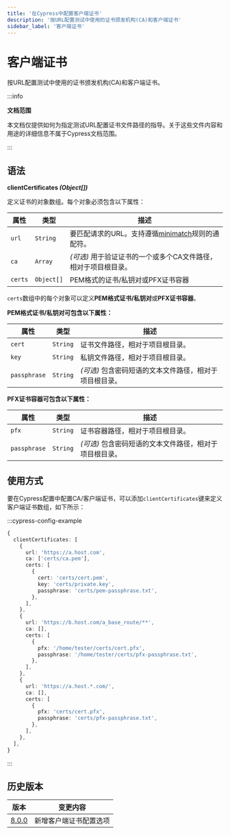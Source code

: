 ```yaml
---
title: '在Cypress中配置客户端证书'
description: '按URL配置测试中使用的证书颁发机构(CA)和客户端证书'
sidebar_label: '客户端证书'
---
```


<ProductHeading product="app" />

# 客户端证书

按URL配置测试中使用的证书颁发机构(CA)和客户端证书。

:::info

<strong>文档范围</strong>

本文档仅提供如何为指定测试URL配置证书文件路径的指导。关于这些文件内容和用途的详细信息不属于Cypress文档范围。

:::

## 语法

<Icon name="angle-right" /> **clientCertificates _(Object[])_**

定义证书的对象数组。每个对象必须包含以下属性：

| 属性     | 类型       | 描述                                                                                                              |
| -------- | ---------- | ----------------------------------------------------------------------------------------------------------------- |
| `url`    | `String`   | 要匹配请求的URL。支持遵循[minimatch](https://github.com/isaacs/minimatch)规则的通配符。                          |
| `ca`     | `Array`    | _(可选)_ 用于验证证书的一个或多个CA文件路径，相对于项目根目录。                                                   |
| `certs`  | `Object[]` | PEM格式的证书/私钥对或PFX证书容器                                                                                |

`certs`数组中的每个对象可以定义**PEM格式证书/私钥对**或**PFX证书容器**。

**PEM格式证书/私钥对可包含以下属性：**

| 属性         | 类型     | 描述                                                                           |
| ------------ | -------- | ----------------------------------------------------------------------------- |
| `cert`       | `String` | 证书文件路径，相对于项目根目录。                                              |
| `key`        | `String` | 私钥文件路径，相对于项目根目录。                                              |
| `passphrase` | `String` | _(可选)_ 包含密码短语的文本文件路径，相对于项目根目录。                       |

**PFX证书容器可包含以下属性：**

| 属性         | 类型     | 描述                                                                           |
| ------------ | -------- | ----------------------------------------------------------------------------- |
| `pfx`        | `String` | 证书容器路径，相对于项目根目录。                                              |
| `passphrase` | `String` | _(可选)_ 包含密码短语的文本文件路径，相对于项目根目录。                       |

## 使用方式

要在Cypress配置中配置CA/客户端证书，可以添加`clientCertificates`键来定义客户端证书数组，如下所示：

:::cypress-config-example

```ts
{
  clientCertificates: [
    {
      url: 'https://a.host.com',
      ca: ['certs/ca.pem'],
      certs: [
        {
          cert: 'certs/cert.pem',
          key: 'certs/private.key',
          passphrase: 'certs/pem-passphrase.txt',
        },
      ],
    },
    {
      url: 'https://b.host.com/a_base_route/**',
      ca: [],
      certs: [
        {
          pfx: '/home/tester/certs/cert.pfx',
          passphrase: '/home/tester/certs/pfx-passphrase.txt',
        },
      ],
    },
    {
      url: 'https://a.host.*.com/',
      ca: [],
      certs: [
        {
          pfx: 'certs/cert.pfx',
          passphrase: 'certs/pfx-passphrase.txt',
        },
      ],
    },
  ],
}
```

:::

## 历史版本

| 版本                                   | 变更内容                                         |
| ------------------------------------- | ----------------------------------------------- |
| [8.0.0](/app/references/changelog#8-0-0) | 新增客户端证书配置选项 |